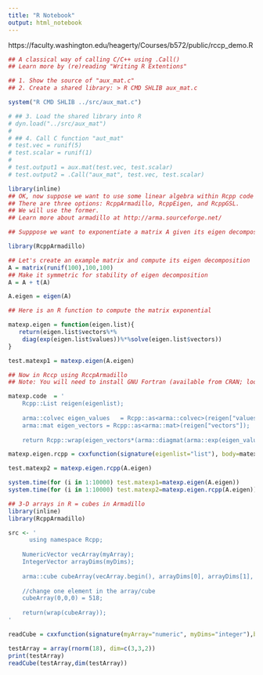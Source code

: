 ```yaml
---
title: "R Notebook"
output: html_notebook
---
```


https://faculty.washington.edu/heagerty/Courses/b572/public/rccp_demo.R


```r
## A classical way of calling C/C++ using .Call()
## Learn more by (re)reading "Writing R Extentions"

## 1. Show the source of "aux_mat.c"
## 2. Create a shared library: > R CMD SHLIB aux_mat.c

system("R CMD SHLIB ../src/aux_mat.c")

# ## 3. Load the shared library into R
# dyn.load("../src/aux_mat")
# 
# ## 4. Call C function "aut_mat"
# test.vec = runif(5)
# test.scalar = runif(1)
# 
# test.output1 = aux.mat(test.vec, test.scalar)
# test.output2 = .Call("aux_mat", test.vec, test.scalar)
```


```r
library(inline)
## OK, now suppose we want to use some linear algebra within Rcpp code
## There are three options: RcppArmadillo, RcppEigen, and RcppGSL. 
## We will use the former.
## Learn more about armadillo at http://arma.sourceforge.net/

## Supppose we want to exponentiate a matrix A given its eigen decomposition A = UDV

library(RcppArmadillo)

## Let's create an example matrix and compute its eigen decomposition
A = matrix(runif(100),100,100)
## Make it symmetric for stability of eigen decomposition
A = A + t(A)

A.eigen = eigen(A)

## Here is an R function to compute the matrix exponential

matexp.eigen = function(eigen.list){
   return(eigen.list$vectors%*%
    diag(exp(eigen.list$values))%*%solve(eigen.list$vectors))
}

test.matexp1 = matexp.eigen(A.eigen)

## Now in Rccp using RccpArmadillo
## Note: You will need to install GNU Fortran (available from CRAN; look under tools) 

matexp.code  = '
    Rcpp::List reigen(eigenlist);  
    
    arma::colvec eigen_values	= Rcpp::as<arma::colvec>(reigen["values"]); 
    arma::mat eigen_vectors	= Rcpp::as<arma::mat>(reigen["vectors"]);
    
    return Rcpp::wrap(eigen_vectors*(arma::diagmat(arma::exp(eigen_values)))*(arma::inv(eigen_vectors)));'

matexp.eigen.rcpp = cxxfunction(signature(eigenlist="list"), body=matexp.code,plugin="RcppArmadillo")

test.matexp2 = matexp.eigen.rcpp(A.eigen)

system.time(for (i in 1:10000) test.matexp1=matexp.eigen(A.eigen))
system.time(for (i in 1:10000) test.matexp2=matexp.eigen.rcpp(A.eigen))

```


```r
## 3-D arrays in R = cubes in Armadillo
library(inline)
library(RcppArmadillo)

src <- '
      using namespace Rcpp;
    
    NumericVector vecArray(myArray);
    IntegerVector arrayDims(myDims);
    
    arma::cube cubeArray(vecArray.begin(), arrayDims[0], arrayDims[1], arrayDims[2], false);
    
    //change one element in the array/cube
    cubeArray(0,0,0) = 518;  
    
    return(wrap(cubeArray));  
'

readCube = cxxfunction(signature(myArray="numeric", myDims="integer"),body=src, plugin="RcppArmadillo")

testArray = array(rnorm(18), dim=c(3,3,2))
print(testArray)
readCube(testArray,dim(testArray))
```


